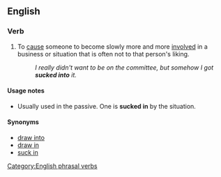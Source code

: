 ==English==

===Verb===
{{infl|en|verb|inf=to [[suck]] [[into]]}}

# To [[cause]] someone to become slowly more and more [[involved]] in a business or situation that is often not to that person's liking.
#: ''I really didn't want to be on the committee, but somehow I got '''sucked into''' it.''

====Usage notes====
* Usually used in the passive. One is '''sucked in''' by the situation.

====Synonyms====
* [[draw into]]
* [[draw in]]
* [[suck in]]

[[Category:English phrasal verbs]]